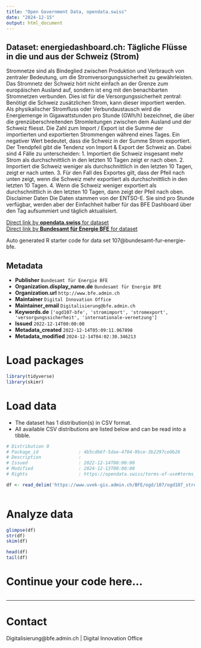 ```yaml
---
title: "Open Government Data, opendata.swiss"
date: "2024-12-15"
output: html_document
---
```


## Dataset: energiedashboard.ch: Tägliche Flüsse in die und aus der Schweiz (Strom)

Stromnetze sind als Bindeglied zwischen Produktion und Verbrauch von zentraler Bedeutung, um die Stromversorgungssicherheit zu gewährleisten. Das Stromnetz der Schweiz hört nicht einfach an der Grenze zum europäischen Ausland auf, sondern ist eng mit den benachbarten Stromnetzen verbunden. Dies ist für die Versorgungssicherheit zentral: Benötigt die Schweiz zusätzlichen Strom, kann dieser importiert werden. Als physikalischer Stromfluss oder Verbundaustausch wird die Energiemenge in Gigawattstunden pro Stunde (GWh/h) bezeichnet, die über die grenzüberschreitenden Stromleitungen zwischen dem Ausland und der Schweiz fliesst. Die Zahl zum Import / Export ist die Summe der importierten und exportierten Strommengen während eines Tages. Ein negativer Wert bedeutet, dass die Schweiz in der Summe Strom exportiert.  Der Trendpfeil gibt die Tendenz von Import & Export der Schweiz an. Dabei sind 4 Fälle zu unterscheiden: 1. Importiert die Schweiz insgesamt mehr Strom als durchschnittlich in den letzten 10 Tagen zeigt er nach oben. 2. Importiert die Schweiz weniger als durchschnittlich in den letzten 10 Tagen, zeigt er nach unten. 3. Für den Fall des Exportes gilt, dass der Pfeil nach unten zeigt, wenn die Schweiz mehr exportiert als durchschnittlich in den letzten 10 Tagen. 4. Wenn die Schweiz weniger exportiert als durchschnittlich in den letzten 10 Tagen, dann zeigt der Pfeil nach oben. Disclaimer Daten Die Daten stammen von der ENTSO-E. Sie sind pro Stunde verfügbar, werden aber der Einfachheit halber für das BFE Dashboard über den Tag aufsummiert und täglich aktualisiert.

[Direct link by **opendata.swiss** for dataset](https://opendata.swiss/de/dataset/energiedashboard-ch-tagliche-flusse-in-die-und-aus-der-schweiz-strom)<br>
[Direct link by **Bundesamt für Energie BFE** for dataset](https://energiedashboard.ch)

Auto generated R starter code for data set 107@bundesamt-fur-energie-bfe.

## Metadata

- **Publisher** `Bundesamt für Energie BFE`
- **Organization.display_name.de** `Bundesamt für Energie BFE`
- **Organization.url** `http://www.bfe.admin.ch`
- **Maintainer** `Digital Innovation Office`
- **Maintainer_email** `Digitalisierung@bfe.admin.ch`
- **Keywords.de** `['ogd107-bfe', 'stromimport', 'stromexport', 'versorgungssicherheit', 'internationale-vernetzung']`
- **Issued** `2022-12-14T00:00:00`
- **Metadata_created** `2022-12-14T05:09:11.067898`
- **Metadata_modified** `2024-12-14T04:02:30.346213`


# Load packages

```r

library(tidyverse)
library(skimr)

```

# Load data

-   The dataset has 1 distribution(s) in CSV format.
-   All available CSV distributions are listed below and can be read into a tibble.

```r

# Distribution 0
# Package_id               : 4b5cdb6f-5dae-4704-9bce-3b2297ce0b26
# Description              : 
# Issued                   : 2022-12-14T00:00:00
# Modified                 : 2024-12-13T00:00:00
# Rights                   : https://opendata.swiss/terms-of-use#terms_by

df <- read_delim('https://www.uvek-gis.admin.ch/BFE/ogd/107/ogd107_strom_import_export.csv')



```

# Analyze data

```r

glimpse(df)
str(df)
skim(df)

head(df)
tail(df)

```

# Continue your code here...

```r

```

------------------------------------------------------------------------

# Contact

Digitalisierung@bfe.admin.ch | Digital Innovation Office
